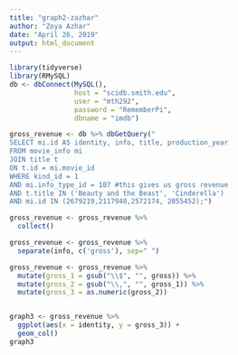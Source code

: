 ```yaml
---
title: "graph2-zazhar"
author: "Zoya Azhar"
date: "April 26, 2019"
output: html_document
---
```


```r
library(tidyverse)
library(RMySQL)
db <- dbConnect(MySQL(), 
                host = "scidb.smith.edu", 
                user = "mth292", 
                password = "RememberPi", 
                dbname = "imdb")
```

```r
gross_revenue <- db %>% dbGetQuery("
SELECT mi.id AS identity, info, title, production_year
FROM movie_info mi
JOIN title t
ON t.id = mi.movie_id
WHERE kind_id = 1
AND mi.info_type_id = 107 #this gives us gross revenue
AND t.title IN ('Beauty and the Beast', 'Cinderella')
AND mi.id IN (2679219,2117948,2572174, 2055452);")

```

```r
gross_revenue <- gross_revenue %>%
  collect()

gross_revenue <- gross_revenue %>%
  separate(info, c('gross'), sep=" ")

gross_revenue <- gross_revenue %>%
  mutate(gross_1 = gsub("\\$", "", gross)) %>%
  mutate(gross_2 = gsub("\\,", "", gross_1)) %>%
  mutate(gross_3 = as.numeric(gross_2))


graph3 <- gross_revenue %>%
  ggplot(aes(x = identity, y = gross_3)) +
  geom_col()
graph3 
```

